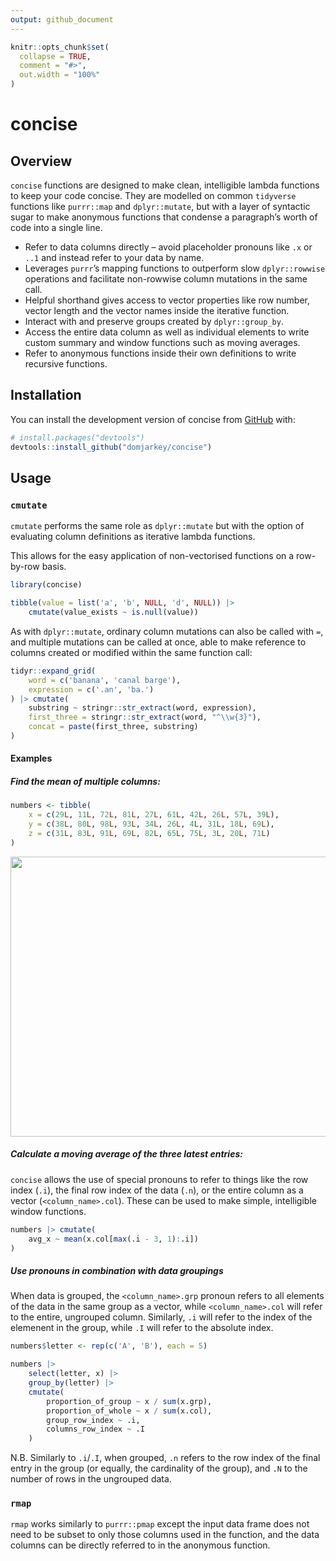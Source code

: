 ```yaml
---
output: github_document
---
```


<!-- README.md is generated from README.Rmd. Please edit that file -->

```r
knitr::opts_chunk$set(
  collapse = TRUE,
  comment = "#>",
  out.width = "100%"
)
```

# concise

<!-- badges: start -->
<!-- badges: end -->

## Overview
`concise` functions are designed to make clean, intelligible lambda functions
to keep your code concise. They are modelled on common `tidyverse` functions like
`purrr::map` and `dplyr::mutate`, but with a layer of syntactic sugar to make
anonymous functions that condense a paragraph's worth of code into a single line.

* Refer to data columns directly -- avoid placeholder pronouns like `.x` or `..1`
and instead refer to your data by name.
* Leverages `purrr`'s mapping functions to outperform slow `dplyr::rowwise` operations
and facilitate non-rowwise column mutations in the same call.
* Helpful shorthand gives access to vector properties like row number, vector length
and the vector names inside the iterative function.
* Interact with and preserve groups created by `dplyr::group_by`.
* Access the entire data column as well as individual elements to write custom
summary and window functions such as moving averages.
* Refer to anonymous functions inside their own definitions to write recursive
functions.

## Installation

You can install the development version of concise from [GitHub](https://github.com/) with:

``` r
# install.packages("devtools")
devtools::install_github("domjarkey/concise")
```

## Usage

### `cmutate`

`cmutate` performs the same role as `dplyr::mutate` but with the option of evaluating
column definitions as iterative lambda functions.

This allows for the easy application of non-vectorised functions on a row-by-row
basis.

```r
library(concise)

tibble(value = list('a', 'b', NULL, 'd', NULL)) |>
    cmutate(value_exists ~ is.null(value))
```

As with `dplyr::mutate`, ordinary column mutations can also be called with `=`,
and multiple mutations can be called at once, able to make reference to columns
created or modified within the same function call:

```r
tidyr::expand_grid(
    word = c('banana', 'canal barge'),
    expression = c('.an', 'ba.')
) |> cmutate(
    substring ~ stringr::str_extract(word, expression),
    first_three = stringr::str_extract(word, "^\\w{3}"),
    concat = paste(first_three, substring)
)
```

#### Examples

##### Find the mean of multiple columns:

```r
numbers <- tibble(
    x = c(29L, 11L, 72L, 81L, 27L, 61L, 42L, 26L, 57L, 39L),
    y = c(38L, 80L, 98L, 93L, 34L, 26L, 4L, 31L, 18L, 69L),
    z = c(31L, 83L, 91L, 69L, 82L, 65L, 75L, 3L, 20L, 71L)
)
```

::: {align="center"}
![](man/figures/table1.png){#id .class width=664px height=448px}
:::

##### Calculate a moving average of the three latest entries:

`concise` allows the use of special pronouns to refer to things like the row index
(`.i`), the final row index of the data (`.n`), or the entire column as a vector
(`<column_name>.col`). These can be used to make simple, intelligible window functions.

```r
numbers |> cmutate(
    avg_x ~ mean(x.col[max(.i - 3, 1):.i])
)
```

##### Use pronouns in combination with data groupings

When data is grouped, the `<column_name>.grp` pronoun refers to all elements of the
data in the same group as a vector, while `<column_name>.col` will refer to the
entire, ungrouped column. Similarly, `.i` will refer to the index of the elemenent
in the group, while `.I` will refer to the absolute index.

```r
numbers$letter <- rep(c('A', 'B'), each = 5)

numbers |>
    select(letter, x) |>
    group_by(letter) |>
    cmutate(
        proportion_of_group ~ x / sum(x.grp),
        proportion_of_whole ~ x / sum(x.col),
        group_row_index ~ .i,
        columns_row_index ~ .I
    )
```

N.B. Similarly to `.i`/`.I`, when grouped, `.n` refers to the row index of the 
final entry in the group (or equally, the cardinality of the group), and `.N` to
the number of rows in the ungrouped data.

### `rmap`

`rmap` works similarly to `purrr::pmap` except the input data frame does not need
to be subset to only those columns used in the function, and the data columns can
be directly referred to in the anonymous function.

